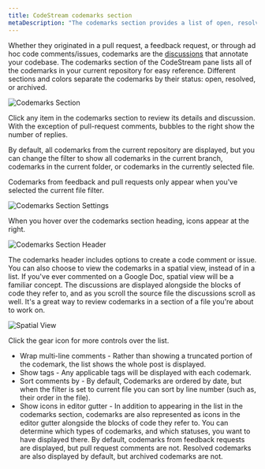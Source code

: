 ```yaml
---
title: CodeStream codemarks section
metaDescription: "The codemarks section provides a list of open, resolved, and archived CodeStream comments."
---
```


Whether they originated in a pull request, a feedback request, or through ad hoc
code comments/issues, codemarks are the
[discussions](/docs/codestream/how-use-codestream/discuss-code) that annotate your codebase. The
codemarks section of the CodeStream pane lists all of the codemarks in your
current repository for easy reference. Different sections and colors separate
the codemarks by their status: open, resolved, or archived.

![Codemarks Section](/images/CodemarksSection1.png)

Click any item in the codemarks section to review its details and discussion. With the exception of
pull-request comments, bubbles to the right show the number of replies.

By default, all codemarks from the current repository are displayed, but you can
change the filter to show all codemarks in the current branch, codemarks in the
current folder, or codemarks in the currently selected file. 

Codemarks from feedback and pull requests only appear when you've selected the
current file filter.

![Codemarks Section Settings](/images/CodemarksSectionSettings1.png)

When you hover over the codemarks section heading, icons appear at the right.

![Codemarks Section Header](/images/CodemarksSectionHeader.png)

The codemarks header includes options to create a code comment or issue. You can also choose to
view the codemarks in a spatial view, instead of in a list. If you've ever
commented on a Google Doc, spatial view will be a familiar concept. The
discussions are displayed alongside the blocks of code they refer to, and as you
scroll the source file the discussions scroll as well. It's a great way to
review codemarks in a section of a file you're about to work on.

![Spatial View](/images/CodemarksSectionSpatial.png)

Click the gear icon for more controls over the list.

* Wrap multi-line comments - Rather than showing a truncated portion of the
  codemark, the list shows the whole post is displayed.
* Show tags - Any applicable tags will be displayed with each codemark.
* Sort comments by - By default, Codemarks are ordered by date, but when the
  filter is set to current file you can sort by line number (such as, their
  order in the file).
* Show icons in editor gutter - In addition to appearing in the list in the
  codemarks section, codemarks are also represented as icons in the editor
  gutter alongside the blocks of code they refer to. You can determine which
  types of codemarks, and which statuses, you want to have displayed there. By
  default, codemarks from feedback requests are displayed, but pull request
  comments are not. Resolved codemarks are also displayed by default, but
  archived codemarks are not.
